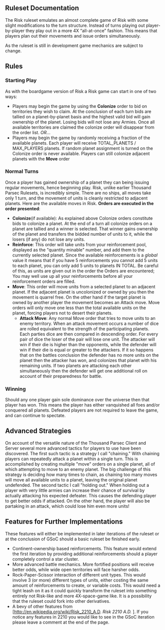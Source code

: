 == Ruleset Documentation ==
The Risk ruleset emulates an almost complete game of Risk with some slight modifications to the turn structure. Instead of turns playing out player-by-player they play out in a more 4X “all-at-once” fashion. This means that players plan out their movements and issue orders simultaneously. 

As the ruleset is still in development game mechanics are subject to change.


== Rules ==
=== Starting Play ===
As with the boardgame version of Risk a Risk game can start in one of two ways:
*Players may begin the game by using the '''Colonize''' order to bid on territories they wish to claim. At the conclusion of each turn bids are tallied on a planet-by-planet basis and the highest valid bid will gain ownership of the planet. Losing bids will not lose any Armies. Once all available territories are claimed the colonize order will disappear from the order list. ''OR''...
*Players may begin the game by randomly receiving a fraction of the available planets. Each player will receive TOTAL_PLANETS / MAX_PLAYERS planets. If random planet assignment is turned on the Colonize order is never available. Players can still colonize adjacent planets with the '''Move''' order

=== Normal Turns ===
Once a player has gained ownership of a planet they can being issuing regular movements, hence beginning play. Risk, unlike earlier Thousand Parsec Rulesets, is incredibly simple. There are no ships, all moves take only 1 turn, and the movement of units is cleanly restricted to adjacent planets. Here are the available moves in Risk. '''Orders are executed in the order presented''':
*'''Colonize'''(if available): As explained above Colonize orders constitute bids to colonize a planet. At the end of a turn all colonize orders on a planet are tallied and a winner is selected. That winner gains ownership of the planet and transfers the bidded number of units to it, while the losers (if any) do not lose any units.
*'''Reinforce''': This order will take units from your reinforcement pool, displayed as the "quantity minable" number, and add them to the currently selected planet. Since the available reinforcements is a ''global'' value it means that if you have 5 reinforcements you cannot add 5 units to each planet, you can only add 5 units to planets IN TOTAL. Be careful of this, as units are given out in the order the Orders are encountered; You may well use up all your reinforcements before all your reinforcement orders are filled.
*'''Move''': This order will move units from a selected planet to an adjacent planet. If the adjacent planet is uncolonized or owned by you then the movement is quarrel free. On the other hand if the target planet is owned by another player the movement becomes an Attack move. Move orders will only move one less than the total available units on the planet, forcing players not to desert their planets.
**'''Attack Move''': Any normal Move order that tries to move units to an enemy territory. When an attack movement occurs a number of dice are rolled equivalent to the strength of the participating planets. Each parties dice are then compared in descending order. For every pair of dice the loser of the pair will lose one unit. The attacker will win if their die is higher than the opponents, while the defender will win if their die is equal or greater to the attackers. If it so happens that on the battles conclusion the defender has no more units on the planet then the attacker has won, and colonizes that planet with his remaining units. If two planets are attacking each other simultaneously then the defender will get one additional roll on account of their preparedness for battle.

=== Winning ===
Should any one player gain sole dominance over the universe then that player has won. This means the player has either vanquished all foes and/or conquered all planets. Defeated players are not required to leave the game, and can continue to spectate.


== Advanced Strategies ==
On account of the versatile nature of the Thousand Parsec Client and Server several more advanced tactics for players to use have been discovered. The first such tactic is a strategy I call "chaining." With chaining players can repeatedly attack a planet within a single turn. This is accomplished by creating multiple "move" orders on a single planet, all of which attempting to move to an enemy planet. The big challenge of this strategy is deciding how many times to chain, as chaining too many moves will move all available units to a planet, leaving the original planet undefended. The second tactic I call "holding out." When holding out a player with very little armies can increase their chance of survival by actually attacking his expected defeater. This causes the defending player to get better odds if attacked. On the other hand, the player will also be partaking in an attack, which could lose him even more units!


== Features for Further Implementations ==
These features will either be implemented in later iterations of the ruleset or at the conclusion of GSoC should a basic ruleset be finished early.
*Continent-ownership based reinforcements. This feature would extend the first iteration by providing additional reinforcements should a player completely control a star cluster.
*More advanced battle mechanics. More fortified positions will receive better odds, while wide open territories will face harsher odds.
*Rock-Paper-Scissor interaction of different unit types. This would involve 3 (or more) different types of units, either costing the same amount of reinforcements to create, or variable costs. This would need a tight leash on it as it could quickly transform the ruleset into something entirely not Risk-like and more 4X-space-game like. It is a possibility that the ruleset could fork into other derivatives.
*A bevy of other features from [http://en.wikipedia.org/wiki/Risk_2210_A.D. ''Risk 2210 A.D.'' ]. If you notice any features in 2210 you would like to see in the GSoC iteration please leave a comment at the end of the page.